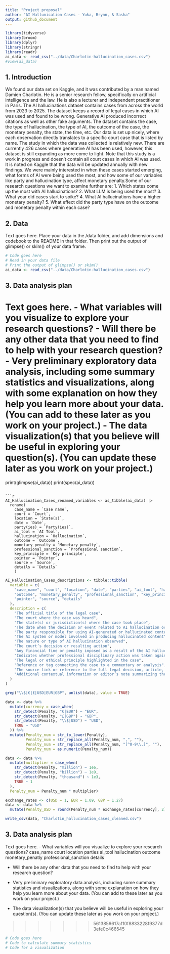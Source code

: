 ```yaml
---
title: "Project proposal"
author: "AI Hallunication Cases - Yuka, Brynn, & Sasha"
output: github_document
---
```


```r
library(tidyverse)
library(broom)
library(dplyr)
library(stringr)
library(readr)
ai_data <- read_csv("../data/Charlotin-hallucination_cases.csv")
#view(ai_data)
```

## 1. Introduction

We found our data set on Kaggle, and it was contributed by a man named Damien Charlotin. He is a senior research fellow, specifically on artificial intelligence and the law. He is also a lecturer and independent practitioner in Paris. The AI hallucinations dataset contains cases from across the world from 2023 to 2025. The dataset keeps a record of legal cases in which AI was used and found to be wrong. Generative AI produced incorrect citations as well as other fake arguments. The dataset contains the case, the type of hallucination, the type of AI, the outcome of the case, the monetary penalty, the state, the time, etc. Our data is set up nicely, where each observation directly translates to a specific court case that is listed by name. The study in which the data was collected is relatively new. There are currently 426 cases where generative AI has been used, however, this dataset is still expanding as more come to light. Note that this study is a work in progress and doesn’t contain all court cases in which AI was used. It is noted on Kaggle that the data will be updated annually with new findings. We were mainly interested in when these cases started emerging, what forms of AI were being used the most, and how some of our variables like party and hallucination type, affect monetary penalty.Some of our research questions we want to examine further are:
1. Which states come up the most with AI hallucinations?
2. What LLM is being used the most?
3. What year did cases start to spike? 
4. What AI hallucinations have a higher monetary penalty?
5. What effect did the party type have on the outcome and monetary penalty within each case?

## 2. Data

Text goes here. Place your data in the /data folder, and add dimensions and codebook to the README in that folder. Then print out the output of glimpse() or skim() of your data frame.

```r
# Code goes here
# Read in your data file
# Print the output of glimpse() or skim()
ai_data <- read_csv("../data/Charlotin-hallucination_cases.csv")
```

## 3. Data analysis plan

Text goes here. - What variables will you visualize to explore your research questions? - Will there be any other data that you need to find to help with your research question? - Very preliminary exploratory data analysis, including some summary statistics and visualizations, along with some explanation on how they help you learn more about your data. (You can add to these later as you work on your project.) - The data visualization(s) that you believe will be useful in exploring your question(s). (You can update these later as you work on your project.)
=======
print(glimpse(ai_data))
print(spec(ai_data))

```

```r
AI_Hallucination_Cases_renamed_variables <- as_tibble(ai_data) |>
  rename(
    case_name = `Case name`,
    court = `Court`,
    location = `State(s)`,
    date = `Date`,
    party(ies) = `Party(ies)`,
    ai_tool = `AI Tool`,
    hallucination = `Hallucination`,
    outcome = `Outcome`,
    monetary_penalty = `Monetary penalty`,
    professional_sanction = `Professional sanction`,
    key_principle = `Key principle`,
    pointer = `Pointer`,
    source = `Source`,
    details = `Details`
    )
```

```r
AI_Hallucination_Cases_descriptions <- tibble::tibble(
  variable = c(
    "case_name", "court", "location", "date", "parties", "ai_tool", "hallucination",
    "outcome", "monetary_penalty", "professional_sanction", "key_principle",
    "pointer", "source", "details"
  ),
  description = c(
    "The official title of the legal case",
    "The court where the case was heard",
    "The state(s) or jurisdiction(s) where the case took place",
    "The date when the decision or event related to AI hallucination occurred",
    "The party responsible for using AI-generated or hallucinated content",
    "The AI system or model involved in producing hallucinated content",
    "The nature or type of AI hallucination observed",
    "The court’s decision or resulting action",
    "Any financial fine or penalty imposed as a result of the AI hallucination",
    "Indicates whether professional disciplinary action was taken against the party",
    "The legal or ethical principle highlighted in the case",
    "Reference or tag connecting the case to a commentary or analysis",
    "The source link or reference to the full legal decision, article, or document",
    "Additional contextual information or editor’s note summarizing the case background"
  )
)

```

```r

grep("\\$|€|£|USD|EUR|GBP", unlist(data), value = TRUE)

data <- data %>%
  mutate(currency = case_when(
    str_detect(Penalty, "€|EUR") ~ "EUR",
    str_detect(Penalty, "£|GBP") ~ "GBP",
    str_detect(Penalty, "\\$|USD") ~ "USD",
    TRUE ~ "USD"
  )) %>%
  mutate(Penalty_num = str_to_lower(Penalty),
         Penalty_num = str_replace_all(Penalty_num, ",", ""),
         Penalty_num = str_replace_all(Penalty_num, "[^0-9\\.]", ""),
         Penalty_num = as.numeric(Penalty_num))

data <- data %>%
  mutate(multiplier = case_when(
    str_detect(Penalty, "million") ~ 1e6,
    str_detect(Penalty, "billion") ~ 1e9,
    str_detect(Penalty, "thousand") ~ 1e3,
    TRUE ~ 1
  ),
  Penalty_num = Penalty_num * multiplier)

exchange_rates <- c(USD = 1, EUR = 1.09, GBP = 1.27)
data <- data %>%
  mutate(Penalty_USD = round(Penalty_num * exchange_rates[currency], 2))

write_csv(data, "Charlotin_hallucination_cases_cleaned.csv")

```


## 3. Data analysis plan

Text goes here.
- What variables will you visualize to explore your research questions?
case_name
court
location
parties
ai_tool
hallucination
outcome
monetary_penatly
professional_sanction
details

- Will there be any other data that you need to find to help with your research question?


- Very preliminary exploratory data analysis, including some summary statistics and visualizations, along with some explanation on how they help you learn more about your data. (You can add to these later as you work on your project.)
- The data visualization(s) that you believe will be useful in exploring your question(s). (You can update these later as you work on your project.)

>>>>>>> 5613856617af10f8833228f9377d3efe0c466545

```r
# Code goes here
# Code to calculate summary statistics
# Code for a visualization
```
